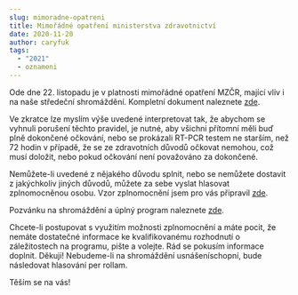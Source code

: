 ```yaml
---
slug: mimoradne-opatreni
title: Mimořádné opatření ministerstva zdravotnictví
date: 2020-11-20
author: caryfuk
tags:
  - "2021"
  - oznameni
---
```


Ode dne 22. listopadu je v platnosti mimořádné opatření MZČR, mající vliv i na naše středeční shromáždění. Kompletní dokument naleznete [zde](https://www.vlada.cz/assets/epidemie-koronaviru/dulezite-informace/omezeni-maloobchodu--cele-zneni-1037.pdf).

Ve zkratce lze myslím výše uvedené interpretovat tak, že abychom se vyhnuli porušení těchto pravidel, je nutné, aby všichni přítomní měli buď plně dokončené očkování, nebo se prokázali RT-PCR testem ne starším, než 72 hodin v případě, že se ze zdravotních důvodů očkovat nemohou, což musí doložit, nebo pokud očkování není považováno za dokončené.

Nemůžete-li uvedené z nějakého důvodu splnit, nebo se nemůžete dostavit z jakýchkoliv jiných důvodů, můžete za sebe vyslat hlasovat zplnomocněnou osobu. Vzor zplnomocnění jsem pro vás připravil [zde](https://docs.google.com/document/d/11Rks7gONIiRVoMnwvaUoMFORcq73nG3IsBOCxQbq_Co/edit?usp=sharing).

Pozvánku na shromáždění a úplný program naleznete [zde](https://zelenecska.info/posts/pozvanka-2021-listopad).

Chcete-li postupovat s využitím možnosti zplnomocnění a máte pocit, že nemáte dostatečné informace ke kvalifikovanému rozhodnutí o záležitostech na programu, pište a volejte. Rád se pokusím informace doplnit. Děkuji! Nebudeme-li na shromáždění usnášeníschopní, bude následovat hlasování per rollam.

Těším se na vás!
